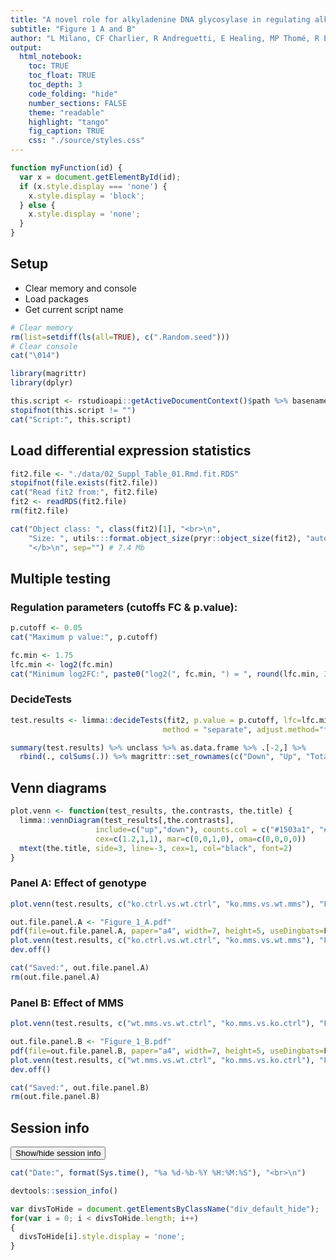 ```yaml
---
title: "A novel role for alkyladenine DNA glycosylase in regulating alkylation-induced ER stress"
subtitle: "Figure 1 A and B"
author: "L Milano, CF Charlier, R Andreguetti, E Healing, MP Thomé, R Elliott, JY Masson, LD Samson, G Lenz, JAP Henriques, A Nohturfft and LB Meira"
output:
  html_notebook:
    toc: TRUE
    toc_float: TRUE
    toc_depth: 3
    code_folding: "hide"
    number_sections: FALSE
    theme: "readable"
    highlight: "tango"
    fig_caption: TRUE
    css: "./source/styles.css"
---
```


```js
function myFunction(id) {
  var x = document.getElementById(id);
  if (x.style.display === 'none') {
    x.style.display = 'block';
  } else {
    x.style.display = 'none';
  }
}
```

## Setup  

* Clear memory and console  
* Load packages  
* Get current script name  


```r
# Clear memory
rm(list=setdiff(ls(all=TRUE), c(".Random.seed")))
# Clear console
cat("\014")
```

```r
library(magrittr)
library(dplyr)
```


```r
this.script <- rstudioapi::getActiveDocumentContext()$path %>% basename
stopifnot(this.script != "")
cat("Script:", this.script)
```


## Load differential expression statistics  
```r
fit2.file <- "./data/02_Suppl_Table_01.Rmd.fit.RDS"
stopifnot(file.exists(fit2.file))
cat("Read fit2 from:", fit2.file)
fit2 <- readRDS(fit2.file)
rm(fit2.file)
```

```r
cat("Object class: ", class(fit2)[1], "<br>\n",
    "Size: ", utils:::format.object_size(pryr::object_size(fit2), "auto"),
    "</b>\n", sep="") # 7.4 Mb
```


## Multiple testing  
### Regulation parameters (cutoffs FC & p.value):  
```r
p.cutoff <- 0.05
cat("Maximum p value:", p.cutoff)
```

```r
fc.min <- 1.75
lfc.min <- log2(fc.min)
cat("Minimum log2FC:", paste0("log2(", fc.min, ") = ", round(lfc.min, 3)))
```

### DecideTests  
```r
test.results <- limma::decideTests(fit2, p.value = p.cutoff, lfc=lfc.min,
                                  method = "separate", adjust.method="fdr")
```


```r
summary(test.results) %>% unclass %>% as.data.frame %>% .[-2,] %>% 
  rbind(., colSums(.)) %>% magrittr::set_rownames(c("Down", "Up", "Total"))
```


## Venn diagrams  
```r
plot.venn <- function(test_results, the.contrasts, the.title) {
  limma::vennDiagram(test_results[,the.contrasts],
                   include=c("up","down"), counts.col = c("#1503a1", "#a85c00"),
                   cex=c(1.2,1,1), mar=c(0,0,1,0), oma=c(0,0,0,0))
  mtext(the.title, side=3, line=-3, cex=1, col="black", font=2) 
}
```

### Panel A: Effect of genotype  
```r
plot.venn(test.results, c("ko.ctrl.vs.wt.ctrl", "ko.mms.vs.wt.mms"), "Figure 1A")
```


```r
out.file.panel.A <- "Figure_1_A.pdf"
pdf(file=out.file.panel.A, paper="a4", width=7, height=5, useDingbats=F)
plot.venn(test.results, c("ko.ctrl.vs.wt.ctrl", "ko.mms.vs.wt.mms"), "Figure 1A")
dev.off()
```

```r
cat("Saved:", out.file.panel.A)
rm(out.file.panel.A)
```


### Panel B: Effect of MMS  
```r
plot.venn(test.results, c("wt.mms.vs.wt.ctrl", "ko.mms.vs.ko.ctrl"), "Figure 1B")
```

```r
out.file.panel.B <- "Figure_1_B.pdf"
pdf(file=out.file.panel.B, paper="a4", width=7, height=5, useDingbats=F)
plot.venn(test.results, c("wt.mms.vs.wt.ctrl", "ko.mms.vs.ko.ctrl"), "Figure 1B")
dev.off()
```

```r
cat("Saved:", out.file.panel.B)
rm(out.file.panel.B)
```

## Session info  

<button class="button" onclick="myFunction('DIV_1')">Show/hide session info</button>
<div id="DIV_1" class="div_default_hide">

```r
cat("Date:", format(Sys.time(), "%a %d-%b-%Y %H:%M:%S"), "<br>\n")
```

```r
devtools::session_info()
```
</div>
  
```js
var divsToHide = document.getElementsByClassName("div_default_hide");
for(var i = 0; i < divsToHide.length; i++)
{
  divsToHide[i].style.display = 'none';
}
```

